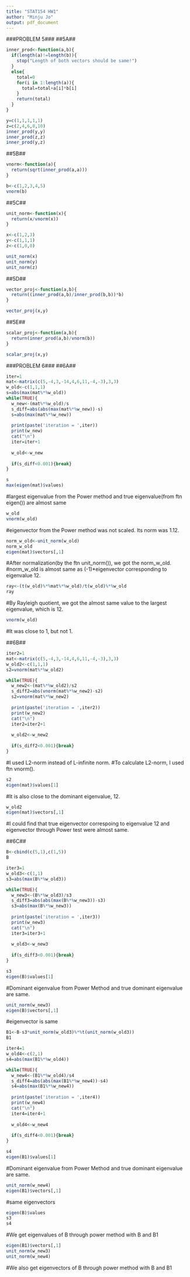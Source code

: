 ---
title: "STAT154 HW1"
author: "Minju Jo"
output: pdf_document
---

###PROBLEM 5###
##5A##
```{r}
inner_prod<-function(a,b){
  if(length(a)!=length(b)){
    stop("Length of both vectors should be same!")
  }
  else{
    total=0
    for(i in 1:length(a)){
      total=total+a[i]*b[i]
    }
    return(total)
  }
}
```

```{r}
y=c(1,1,1,1,1)
z=c(2,4,6,8,10)
inner_prod(y,y)
inner_prod(z,z)
inner_prod(y,z)
```

##5B##
```{r}
vnorm<-function(a){
  return(sqrt(inner_prod(a,a)))
}
```

```{r}
b<-c(1,2,3,4,5)
vnorm(b)
```

##5C##
```{r}
unit_norm<-function(x){
  return(x/vnorm(x))
}
```

```{r}
x<-c(1,2,3)
y<-c(1,1,1)
z<-c(1,0,0)
```

```{r}
unit_norm(x)
unit_norm(y)
unit_norm(z)
```

##5D##
```{r}
vector_proj<-function(a,b){
  return((inner_prod(a,b)/inner_prod(b,b))*b)
}
```

```{r}
vector_proj(x,y)
```

##5E##
```{r}
scalar_proj<-function(a,b){
  return(inner_prod(a,b)/vnorm(b))
}
```

```{r}
scalar_proj(x,y)
```


###PROBLEM 6###
##6A##
```{r}
iter=1
mat<-matrix(c(5,-4,3,-14,4,6,11,-4,-3),3,3)
w_old<-c(1,1,1)
s=abs(max(mat%*%w_old))
while(TRUE){
  w_new<-(mat%*%w_old)/s
  s_diff=abs(abs(max(mat%*%w_new))-s)
  s=abs(max(mat%*%w_new))
    
  print(paste('iteration = ',iter))
  print(w_new)
  cat("\n")
  iter=iter+1
    
  w_old<-w_new
  
  if(s_diff<0.001){break}
}
```

```{r}
s
max(eigen(mat)$values)
```
#largest eigenvalue from the Power method and true eigenvalue(from ftn eigen()) are almost same

```{r}
w_old
vnorm(w_old)
```
#eigenvector from the Power method was not scaled. Its norm was 1.12.

```{r}
norm_w_old<-unit_norm(w_old)
norm_w_old
eigen(mat)$vectors[,1]
```
#After normalization(by the ftn unit_norm()), we got the norm_w_old.
#norm_w_old is almost same as (-1)*eigenvector corresponding to eigenvalue 12.

```{r}
ray<-(t(w_old)%*%mat%*%w_old)/t(w_old)%*%w_old
ray
```
#By Rayleigh quotient, we got the almost same value to the largest eigenvalue, which is 12.

```{r}
vnorm(w_old)
```
#It was close to 1, but not 1.

##6B##

```{r}
iter2=1
mat<-matrix(c(5,-4,3,-14,4,6,11,-4,-3),3,3)
w_old2<-c(1,1,1)
s2=vnorm(mat%*%w_old2)

while(TRUE){
  w_new2<-(mat%*%w_old2)/s2
  s_diff2=abs(vnorm(mat%*%w_new2)-s2)
  s2=vnorm(mat%*%w_new2)
    
  print(paste('iteration = ',iter2))
  print(w_new2)
  cat("\n")
  iter2=iter2+1
    
  w_old2<-w_new2
  
  if(s_diff2<0.001){break}
}
```
#I used L2-norm instead of L-infinite norm.
#To calculate L2-norm, I used ftn vnorm().

```{r}
s2
eigen(mat)$values[1]
```
#It is also close to the dominant eigenvalue, 12.

```{r}
w_old2
eigen(mat)$vectors[,1]
```
#I could find that true eigenvector correspoing to eigenvalue 12 and eigenvector through Power test were almost same.

##6C##
```{r}
B<-cbind(c(5,1),c(1,5))
B
```

```{r}
iter3=1
w_old3<-c(1,1)
s3=abs(max(B%*%w_old3))

while(TRUE){
  w_new3<-(B%*%w_old3)/s3
  s_diff3=abs(abs(max(B%*%w_new3))-s3)
  s3=abs(max(B%*%w_new3))
    
  print(paste('iteration = ',iter3))
  print(w_new3)
  cat("\n")
  iter3=iter3+1
    
  w_old3<-w_new3
  
  if(s_diff3<0.001){break}
}
```

```{r}
s3
eigen(B)$values[1]
```
#Dominant eigenvalue from Power Method and true dominant eigenvalue are same.

```{r}
unit_norm(w_new3)
eigen(B)$vectors[,1]
```
#eigenvector is same

```{r}
B1<-B-s3*unit_norm(w_old3)%*%t(unit_norm(w_old3))
B1
```

```{r}
iter4=1
w_old4<-c(2,1)
s4=abs(max(B1%*%w_old4))

while(TRUE){
  w_new4<-(B1%*%w_old4)/s4
  s_diff4=abs(abs(max(B1%*%w_new4))-s4)
  s4=abs(max(B1%*%w_new4))
    
  print(paste('iteration = ',iter4))
  print(w_new4)
  cat("\n")
  iter4=iter4+1
    
  w_old4<-w_new4
  
  if(s_diff4<0.001){break}
}
```

```{r}
s4
eigen(B1)$values[1]
```
#Dominant eigenvalue from Power Method and true dominant eigenvalue are same.

```{r}
unit_norm(w_new4)
eigen(B1)$vectors[,1]
```
#same eigenvectors

```{r}
eigen(B)$values
s3
s4
```
#We get eigenvalues of B through power method with B and B1

```{r}
eigen(B1)$vectors[,1]
unit_norm(w_new3)
unit_norm(w_new4)
```
#We also get eigenvectors of B through power method with B and B1
